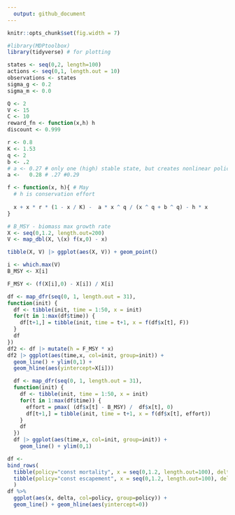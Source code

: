 ```yaml
---
  output: github_document
---
```

  
  ```r
knitr::opts_chunk$set(fig.width = 7)
```


```r
#library(MDPtoolbox)
library(tidyverse) # for plotting
```



```r
states <- seq(0,2, length=100)
actions <- seq(0,1, length.out = 10)
observations <- states
sigma_g <- 0.2
sigma_m <- 0.0

Q <- 2
V <- 15
C <- 10
reward_fn <- function(x,h) h
discount <- 0.999

r <- 0.8
K <- 1.53
q <- 2
b <- .2
# a <- 0.27 # only one (high) stable state, but creates nonlinear policy
a <-   0.28 # .27 #0.29

f <- function(x, h){ # May
  # h is conservation effort
  
  x + x * r * (1 - x / K) -  a * x ^ q / (x ^ q + b ^ q) - h * x
}
```


```r
# B_MSY - biomass max growth rate
X <- seq(0,1.2, length.out=200)
V <- map_dbl(X, \(x) f(x,0) - x)

tibble(X, V) |> ggplot(aes(X, V)) + geom_point()

i <- which.max(V)
B_MSY <- X[i]

F_MSY <- (f(X[i],0) - X[i]) / X[i]


```

```r

df <- map_dfr(seq(0, 1, length.out = 31),
function(init) {
  df <- tibble(init, time = 1:50, x = init)
  for(t in 1:max(df$time)) {
    df[t+1,] = tibble(init, time = t+1, x = f(df$x[t], F)) 
  }
  df
})
df2 <- df |> mutate(h = F_MSY * x)
df2 |> ggplot(aes(time,x, col=init, group=init)) +
  geom_line() + ylim(0,1) + 
  geom_hline(aes(yintercept=X[i]))
```
```r
  
  df <- map_dfr(seq(0, 1, length.out = 31),
  function(init) {
    df <- tibble(init, time = 1:50, x = init)
    for(t in 1:max(df$time)) {
      effort = pmax( (df$x[t] - B_MSY) /  df$x[t], 0)
      df[t+1,] = tibble(init, time = t+1, x = f(df$x[t], effort)) 
    }
    df
  })
  df |> ggplot(aes(time,x, col=init, group=init)) +
    geom_line() + ylim(0,1)
```



















```r
df <- 
bind_rows(
  tibble(policy="const mortality", x = seq(0,1.2, length.out=100), delta = f(x,F_MSY) - x),
  tibble(policy="const escapement", x = seq(0,1.2, length.out=100), delta = f(x,0) - x),
  )
df %>% 
  ggplot(aes(x, delta, col=policy, group=policy)) + 
  geom_line() + geom_hline(aes(yintercept=0))
```




